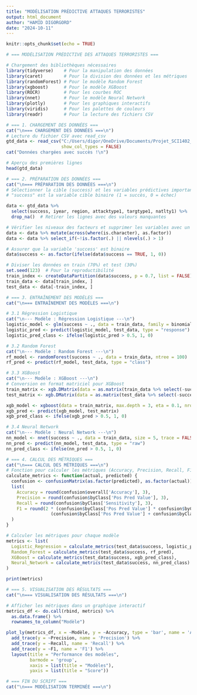 ```yaml
---
title: "MODÉLISATION PRÉDICTIVE ATTAQUES TERRORISTES"
output: html_document
author: "HAMID DIGORGORD"
date: "2024-10-11"
---
```



```r
knitr::opts_chunk$set(echo = TRUE)
```



```r
# === MODÉLISATION PRÉDICTIVE DES ATTAQUES TERRORISTES ===

# Chargement des bibliothèques nécessaires
library(tidyverse)    # Pour la manipulation des données
library(caret)        # Pour la division des données et les métriques
library(randomForest) # Pour le modèle Random Forest
library(xgboost)      # Pour le modèle XGBoost
library(ROCR)         # Pour les courbes ROC
library(nnet)         # Pour le modèle Neural Network
library(plotly)       # Pour les graphiques interactifs
library(viridis)      # Pour les palettes de couleurs
library(readr)        # Pour la lecture des fichiers CSV

# === 1. CHARGEMENT DES DONNÉES ===
cat("\n=== CHARGEMENT DES DONNÉES ===\n")
# Lecture du fichier CSV avec read_csv
gtd_data <- read_csv("C:/Users/digor/OneDrive/Documents/Projet_SCI1402_analyse_GTD/data/processed/gtd_clean.csv", 
                     show_col_types = FALSE)
cat("Données chargées avec succès !\n")

# Aperçu des premières lignes
head(gtd_data)

# === 2. PRÉPARATION DES DONNÉES ===
cat("\n=== PRÉPARATION DES DONNÉES ===\n")
# Sélectionner la cible (success) et les variables prédictives importantes
# "success" est la variable cible binaire (1 = succès, 0 = échec)

data <- gtd_data %>%
  select(success, iyear, region, attacktype1, targtype1, natlty1) %>%
  drop_na()  # Retirer les lignes avec des valeurs manquantes

# Vérifier les niveaux des facteurs et supprimer les variables avec un seul niveau
data <- data %>% mutate(across(where(is.character), as.factor))
data <- data %>% select_if(~!is.factor(.) || nlevels(.) > 1)

# Assurer que la variable 'success' est binaire
data$success <- as.factor(ifelse(data$success == TRUE, 1, 0))

# Diviser les données en train (70%) et test (30%)
set.seed(123)  # Pour la reproductibilité
train_index <- createDataPartition(data$success, p = 0.7, list = FALSE)
train_data <- data[train_index, ]
test_data <- data[-train_index, ]

# === 3. ENTRAÎNEMENT DES MODÈLES ===
cat("\n=== ENTRAÎNEMENT DES MODÈLES ===\n")

# 3.1 Régression Logistique
cat("\n--- Modèle : Régression Logistique ---\n")
logistic_model <- glm(success ~ ., data = train_data, family = binomial)
logistic_pred <- predict(logistic_model, test_data, type = "response")
logistic_pred_class <- ifelse(logistic_pred > 0.5, 1, 0)

# 3.2 Random Forest
cat("\n--- Modèle : Random Forest ---\n")
rf_model <- randomForest(success ~ ., data = train_data, ntree = 100)
rf_pred <- predict(rf_model, test_data, type = "class")

# 3.3 XGBoost
cat("\n--- Modèle : XGBoost ---\n")
# Conversion en format matriciel pour XGBoost
train_matrix <- xgb.DMatrix(data = as.matrix(train_data %>% select(-success)), label = as.numeric(train_data$success) - 1)
test_matrix <- xgb.DMatrix(data = as.matrix(test_data %>% select(-success)))

xgb_model <- xgboost(data = train_matrix, max.depth = 3, eta = 0.1, nrounds = 100, objective = "binary:logistic")
xgb_pred <- predict(xgb_model, test_matrix)
xgb_pred_class <- ifelse(xgb_pred > 0.5, 1, 0)

# 3.4 Neural Network
cat("\n--- Modèle : Neural Network ---\n")
nn_model <- nnet(success ~ ., data = train_data, size = 5, trace = FALSE)
nn_pred <- predict(nn_model, test_data, type = "raw")
nn_pred_class <- ifelse(nn_pred > 0.5, 1, 0)

# === 4. CALCUL DES MÉTRIQUES ===
cat("\n=== CALCUL DES MÉTRIQUES ===\n")
# Fonction pour calculer les métriques (Accuracy, Precision, Recall, F1)
calculate_metrics <- function(actual, predicted) {
  confusion <- confusionMatrix(as.factor(predicted), as.factor(actual))
  list(
    Accuracy = round(confusion$overall['Accuracy'], 3),
    Precision = round(confusion$byClass['Pos Pred Value'], 3),
    Recall = round(confusion$byClass['Sensitivity'], 3),
    F1 = round(2 * (confusion$byClass['Pos Pred Value'] * confusion$byClass['Sensitivity']) /
                 (confusion$byClass['Pos Pred Value'] + confusion$byClass['Sensitivity']), 3)
  )
}

# Calculer les métriques pour chaque modèle
metrics <- list(
  Logistic_Regression = calculate_metrics(test_data$success, logistic_pred_class),
  Random_Forest = calculate_metrics(test_data$success, rf_pred),
  XGBoost = calculate_metrics(test_data$success, xgb_pred_class),
  Neural_Network = calculate_metrics(test_data$success, nn_pred_class)
)

print(metrics)

# === 5. VISUALISATION DES RÉSULTATS ===
cat("\n=== VISUALISATION DES RÉSULTATS ===\n")

# Afficher les métriques dans un graphique interactif
metrics_df <- do.call(rbind, metrics) %>%
  as.data.frame() %>%
  rownames_to_column("Modèle")

plot_ly(metrics_df, x = ~Modèle, y = ~Accuracy, type = 'bar', name = 'Accuracy') %>%
  add_trace(y = ~Precision, name = 'Precision') %>%
  add_trace(y = ~Recall, name = 'Recall') %>%
  add_trace(y = ~F1, name = 'F1') %>%
  layout(title = "Performance des modèles",
         barmode = 'group',
         xaxis = list(title = "Modèles"),
         yaxis = list(title = "Score"))

# === FIN DU SCRIPT ===
cat("\n=== MODÉLISATION TERMINÉE ===\n")

```

